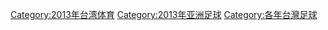 [[Category:2013年台湾体育|Category:2013年台湾体育]]
[[Category:2013年亚洲足球|Category:2013年亚洲足球]]
[[Category:各年台灣足球|Category:各年台灣足球]]